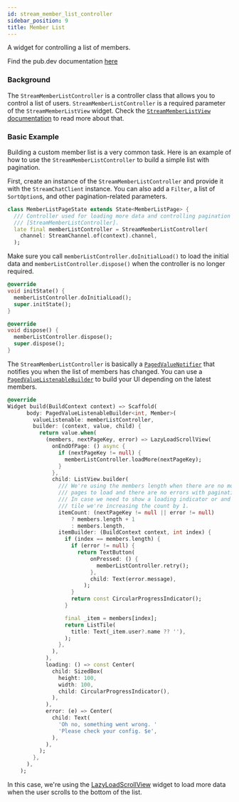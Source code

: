 ```yaml
---
id: stream_member_list_controller
sidebar_position: 9
title: Member List
---
```


A widget for controlling a list of members.

Find the pub.dev documentation [here](https://pub.dev/documentation/stream_chat_flutter_core/latest/stream_chat_flutter_core/StreamMemberListController-class.html)

### Background

The `StreamMemberListController` is a controller class that allows you to control a list of users.
`StreamMemberListController` is a required parameter of the `StreamMemberListView` widget.
Check the [`StreamMemberListView` documentation](../02-stream_chat_flutter/04-channel_list/stream_channel_list_view.mdx) to read more about that.

### Basic Example

Building a custom member list is a very common task. Here is an example of how to use the `StreamMemberListController` to build a simple list with pagination.

First, create an instance of the `StreamMemberListController` and provide it with the `StreamChatClient` instance.
You can also add a `Filter`, a list of `SortOption`s, and other pagination-related parameters.

```dart
class MemberListPageState extends State<MemberListPage> {
  /// Controller used for loading more data and controlling pagination in
  /// [StreamMemberListController].
  late final memberListController = StreamMemberListController(
    channel: StreamChannel.of(context).channel,
  );
```

Make sure you call `memberListController.doInitialLoad()` to load the initial data and `memberListController.dispose()` when the controller is no longer required.

```dart
@override
void initState() {
  memberListController.doInitialLoad();
  super.initState();
}

@override
void dispose() {
  memberListController.dispose();
  super.dispose();
}
```

The `StreamMemberListController` is basically a [`PagedValueNotifier`](./paged_value_listenable_builder.mdx) that notifies you when the list of members has changed.
You can use a [`PagedValueListenableBuilder`](./paged_value_listenable_builder.mdx) to build your UI depending on the latest members.

```dart
@override
Widget build(BuildContext context) => Scaffold(
      body: PagedValueListenableBuilder<int, Member>(
        valueListenable: memberListController,
        builder: (context, value, child) {
          return value.when(
            (members, nextPageKey, error) => LazyLoadScrollView(
              onEndOfPage: () async {
                if (nextPageKey != null) {
                  memberListController.loadMore(nextPageKey);
                }
              },
              child: ListView.builder(
                /// We're using the members length when there are no more
                /// pages to load and there are no errors with pagination.
                /// In case we need to show a loading indicator or and error
                /// tile we're increasing the count by 1.
                itemCount: (nextPageKey != null || error != null)
                    ? members.length + 1
                    : members.length,
                itemBuilder: (BuildContext context, int index) {
                  if (index == members.length) {
                    if (error != null) {
                      return TextButton(
                          onPressed: () {
                            memberListController.retry();
                          },
                          child: Text(error.message),
                        );
                    }
                    return const CircularProgressIndicator();
                  }

                  final _item = members[index];
                  return ListTile(
                    title: Text(_item.user?.name ?? ''),
                  );
                },
              ),
            ),
            loading: () => const Center(
              child: SizedBox(
                height: 100,
                width: 100,
                child: CircularProgressIndicator(),
              ),
            ),
            error: (e) => Center(
              child: Text(
                'Oh no, something went wrong. '
                'Please check your config. $e',
              ),
            ),
          );
        },
      ),
    );
```

In this case, we're using the [LazyLoadScrollView](./lazy_load_scroll_view.mdx) widget to load more data when the user scrolls to the bottom of the list.
